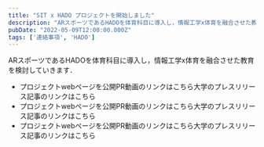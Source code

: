 ```yaml
---
title: "SIT x HADO プロジェクトを開始しました"
description: "ARスポーツであるHADOを体育科目に導入し，情報工学x体育を融合させた教育を検討していきます．"
pubDate: "2022-05-09T12:00:00.000Z"
tags: ['連絡事項', 'HADO']
---
```



ARスポーツであるHADOを体育科目に導入し，情報工学x体育を融合させた教育を検討していきます．
- プロジェクトwebページを公開PR動画のリンクはこちら大学のプレスリリース記事のリンクはこちら
- プロジェクトwebページを公開PR動画のリンクはこちら大学のプレスリリース記事のリンクはこちら
- プロジェクトwebページを公開PR動画のリンクはこちら大学のプレスリリース記事のリンクはこちら

